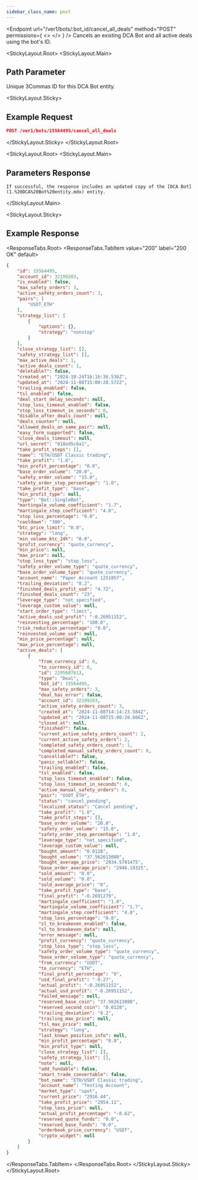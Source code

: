 ```yaml
---
sidebar_class_name: post
---
```


<Endpoint
  url="/ver1/bots/:bot_id/cancel_all_deals"
  method="POST"
  permissions={
    <>
      <Permission title="Permission" description="BOTS_WRITE" />
      <Permission title="Security" description="SIGNED" />
    </>
  }
/>
    Cancels an existing DCA Bot and all active deals using the bot's ID.

<StickyLayout.Root>
   <StickyLayout.Main>

## Path Parameter

<ApiParam name='bot_id' type='integer' id="bot_id" required>
  Unique 3Commas ID for this DCA Bot entity.
</ApiParam>
</StickyLayout.Main>

<StickyLayout.Sticky>
## Example Request

```json
POST /ver1/bots/15564495/cancel_all_deals
```
   </StickyLayout.Sticky>
</StickyLayout.Root>

<StickyLayout.Root>
<StickyLayout.Main>

## Parameters Response
    If successful, the response includes an updated copy of the [DCA Bot](1.%20DCA%20Bot%20entity.mdx) entity.

</StickyLayout.Main>

<StickyLayout.Sticky>

## Example Response

<ResponseTabs.Root>
      <ResponseTabs.TabItem value="200" label="200 OK" default>

```json
{
    "id": 15564495,
    "account_id": 32199203,
    "is_enabled": false,
    "max_safety_orders": 3,
    "active_safety_orders_count": 3,
    "pairs": [
        "USDT_ETH"
    ],
    "strategy_list": [
        {
            "options": {},
            "strategy": "nonstop"
        }
    ],
    "close_strategy_list": [],
    "safety_strategy_list": [],
    "max_active_deals": 1,
    "active_deals_count": 1,
    "deletable?": false,
    "created_at": "2024-10-24T16:16:36.536Z",
    "updated_at": "2024-11-08T15:00:28.572Z",
    "trailing_enabled": false,
    "tsl_enabled": false,
    "deal_start_delay_seconds": null,
    "stop_loss_timeout_enabled": false,
    "stop_loss_timeout_in_seconds": 0,
    "disable_after_deals_count": null,
    "deals_counter": null,
    "allowed_deals_on_same_pair": null,
    "easy_form_supported": false,
    "close_deals_timeout": null,
    "url_secret": "018ed5c6a1",
    "take_profit_steps": [],
    "name": "ETH/USDT Classic trading",
    "take_profit": "1.0",
    "min_profit_percentage": "0.0",
    "base_order_volume": "20.0",
    "safety_order_volume": "15.0",
    "safety_order_step_percentage": "1.0",
    "take_profit_type": "base",
    "min_profit_type": null,
    "type": "Bot::SingleBot",
    "martingale_volume_coefficient": "1.7",
    "martingale_step_coefficient": "4.0",
    "stop_loss_percentage": "0.0",
    "cooldown": "300",
    "btc_price_limit": "0.0",
    "strategy": "long",
    "min_volume_btc_24h": "0.0",
    "profit_currency": "quote_currency",
    "min_price": null,
    "max_price": null,
    "stop_loss_type": "stop_loss",
    "safety_order_volume_type": "quote_currency",
    "base_order_volume_type": "quote_currency",
    "account_name": "Paper Account 1251857",
    "trailing_deviation": "0.2",
    "finished_deals_profit_usd": "4.72",
    "finished_deals_count": "23",
    "leverage_type": "not_specified",
    "leverage_custom_value": null,
    "start_order_type": "limit",
    "active_deals_usd_profit": "-0.26951152",
    "reinvesting_percentage": "100.0",
    "risk_reduction_percentage": "0.0",
    "reinvested_volume_usd": null,
    "min_price_percentage": null,
    "max_price_percentage": null,
    "active_deals": [
        {
            "from_currency_id": 0,
            "to_currency_id": 0,
            "id": 2295607613,
            "type": "Deal",
            "bot_id": 15564495,
            "max_safety_orders": 3,
            "deal_has_error": false,
            "account_id": 32199203,
            "active_safety_orders_count": 3,
            "created_at": "2024-11-08T14:14:23.584Z",
            "updated_at": "2024-11-08T15:00:28.666Z",
            "closed_at": null,
            "finished?": false,
            "current_active_safety_orders_count": 2,
            "current_active_safety_orders": 2,
            "completed_safety_orders_count": 1,
            "completed_manual_safety_orders_count": 0,
            "cancellable?": false,
            "panic_sellable?": false,
            "trailing_enabled": false,
            "tsl_enabled": false,
            "stop_loss_timeout_enabled": false,
            "stop_loss_timeout_in_seconds": 0,
            "active_manual_safety_orders": 0,
            "pair": "USDT_ETH",
            "status": "cancel_pending",
            "localized_status": "Cancel pending",
            "take_profit": "1.0",
            "take_profit_steps": [],
            "base_order_volume": "20.0",
            "safety_order_volume": "15.0",
            "safety_order_step_percentage": "1.0",
            "leverage_type": "not_specified",
            "leverage_custom_value": null,
            "bought_amount": "0.0128",
            "bought_volume": "37.562613088",
            "bought_average_price": "2934.5791475",
            "base_order_average_price": "2946.19325",
            "sold_amount": "0.0",
            "sold_volume": "0.0",
            "sold_average_price": "0",
            "take_profit_type": "base",
            "final_profit": "-0.2691279",
            "martingale_coefficient": "1.0",
            "martingale_volume_coefficient": "1.7",
            "martingale_step_coefficient": "4.0",
            "stop_loss_percentage": "0.0",
            "sl_to_breakeven_enabled": false,
            "sl_to_breakeven_data": null,
            "error_message": null,
            "profit_currency": "quote_currency",
            "stop_loss_type": "stop_loss",
            "safety_order_volume_type": "quote_currency",
            "base_order_volume_type": "quote_currency",
            "from_currency": "USDT",
            "to_currency": "ETH",
            "final_profit_percentage": "0",
            "usd_final_profit": "-0.27",
            "actual_profit": "-0.26951152",
            "actual_usd_profit": "-0.26951152",
            "failed_message": null,
            "reserved_base_coin": "37.562613088",
            "reserved_second_coin": "0.0128",
            "trailing_deviation": "0.2",
            "trailing_max_price": null,
            "tsl_max_price": null,
            "strategy": "long",
            "last_known_position_info": null,
            "min_profit_percentage": "0.0",
            "min_profit_type": null,
            "close_strategy_list": [],
            "safety_strategy_list": [],
            "note": null,
            "add_fundable": false,
            "smart_trade_convertable": false,
            "bot_name": "ETH/USDT Classic trading",
            "account_name": "Testing Account",
            "market_type": "spot",
            "current_price": "2916.44",
            "take_profit_price": "2954.11",
            "stop_loss_price": null,
            "actual_profit_percentage": "-0.62",
            "reserved_quote_funds": "0.0",
            "reserved_base_funds": "0.0",
            "orderbook_price_currency": "USDT",
            "crypto_widget": null
        }
    ]
}
```
</ResponseTabs.TabItem>
</ResponseTabs.Root>
   </StickyLayout.Sticky>
</StickyLayout.Root>


